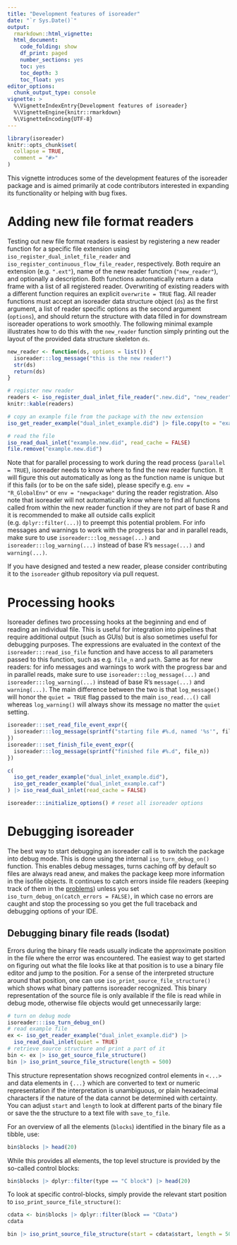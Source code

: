 ```yaml
---
title: "Development features of isoreader"
date: "`r Sys.Date()`"
output:
  rmarkdown::html_vignette:
  html_document:
    code_folding: show
    df_print: paged
    number_sections: yes
    toc: yes
    toc_depth: 3
    toc_float: yes
editor_options:
  chunk_output_type: console
vignette: >
  %\VignetteIndexEntry{Development features of isoreader}
  %\VignetteEngine{knitr::rmarkdown}
  %\VignetteEncoding{UTF-8}
---
```


```r
library(isoreader)
knitr::opts_chunk$set(
  collapse = TRUE,
  comment = "#>"
)
```

This vignette introduces some of the development features of the isoreader package and is aimed primarily at code contributors interested in expanding its functionality or helping with bug fixes.

# Adding new file format readers

Testing out new file format readers is easiest by registering a new reader function for a specific file extension using `iso_register_dual_inlet_file_reader` and `iso_register_continuous_flow_file_reader`, respectively. Both require an extension (e.g. `".ext"`), name of the new reader function (`"new_reader"`), and optionally a description. Both functions automatically return a data frame with a list of all registered reader. Overwriting of existing readers with a different function requires an explicit `overwrite = TRUE` flag. All reader functions must accept an isoreader data structure object (`ds`) as the first argument, a list of reader specific options as the second argument (`options`), and should return the structure with data filled in for downstream isoreader operations to work smoothly. The following minimal example illustrates how to do this with the `new_reader` function simply printing out the layout of the provided data structure skeleton `ds`.

```r
new_reader <- function(ds, options = list()) {
  isoreader:::log_message("this is the new reader!")
  str(ds)
  return(ds)
}

# register new reader
readers <- iso_register_dual_inlet_file_reader(".new.did", "new_reader")
knitr::kable(readers)

# copy an example file from the package with the new extension
iso_get_reader_example("dual_inlet_example.did") |> file.copy(to = "example.new.did")

# read the file
iso_read_dual_inlet("example.new.did", read_cache = FALSE)
file.remove("example.new.did")
```

Note that for parallel processing to work during the read process (`parallel = TRUE`), isoreader needs to know where to find the new reader function. It will figure this out automatically as long as the function name is unique but if this fails (or to be on the safe side), please specify e.g. `env = "R_GlobalEnv"` or `env = "newpackage"` during the reader registration. Also note that isoreader will not automatically know where to find all functions called from within the new reader function if they are not part of base R and it is recommended to make all outside calls explicit (e.g. `dplyr::filter(...)`) to preempt this potential problem. For info messages and warnings to work with the progress bar and in parallel reads, make sure to use `isoreader:::log_message(...)` and `isoreader:::log_warning(...)` instead of base R's `message(...)` and `warning(...)`.

If you have designed and tested a new reader, please consider contributing it to the `isoreader` github repository via pull request.

# Processing hooks

Isoreader defines two processing hooks at the beginning and end of reading an individual file. This is useful for integration into pipelines that require additional output (such as GUIs) but is also sometimes useful for debugging purposes. The expressions are evaluated in the context of the `isoreader:::read_iso_file` function and have access to all parameters passed to this function, such as e.g. `file_n` and `path`. Same as for new readers: for info messages and warnings to work with the progress bar and in parallel reads, make sure to use `isoreader:::log_message(...)` and `isoreader:::log_warning(...)` instead of base R's `message(...)` and `warning(...)`. The main difference between the two is that `log_message()` will honor the `quiet = TRUE` flag passed to the main `iso_read...()` call whereas `log_warning()` will always show its message no matter the `quiet` setting.

```r
isoreader:::set_read_file_event_expr({
  isoreader:::log_message(sprintf("starting file #%.d, named '%s'", file_n, basename(path)))
})
isoreader:::set_finish_file_event_expr({
  isoreader:::log_message(sprintf("finished file #%.d", file_n))
})

c(
  iso_get_reader_example("dual_inlet_example.did"),
  iso_get_reader_example("dual_inlet_example.caf")
) |> iso_read_dual_inlet(read_cache = FALSE)

isoreader:::initialize_options() # reset all isoreader options
```


# Debugging isoreader

The best way to start debugging an isoreader call is to switch the package into debug mode. This is done using the internal `iso_turn_debug_on()` function. This enables debug messages, turns caching off by default so files are always read anew, and makes the package keep more information in the isofile objects. It continues to catch errors inside file readers (keeping track of them in the [problems](operations.html#dealing-with-file-read-problems)) unless you set `iso_turn_debug_on(catch_errors = FALSE)`, in which case no errors are caught and stop the processing so you get the full traceback and debugging options of your IDE.

## Debugging binary file reads (Isodat)

Errors during the binary file reads usually indicate the approximate position in the file where the error was encountered. The easiest way to get started on figuring out what the file looks like at that position is to use a binary file editor and jump to the position. For a sense of the interpreted structure around that position, one can use `iso_print_source_file_structure()` which shows what binary patterns isoreader recognized. This binary representation of the source file is only available if the file is read while in debug mode, otherwise file objects would get unnecessarily large:

```r
# turn on debug mode
isoreader:::iso_turn_debug_on()
# read example file
ex <- iso_get_reader_example("dual_inlet_example.did") |>  
  iso_read_dual_inlet(quiet = TRUE)
# retrieve source structure and print a part of it
bin <- ex |> iso_get_source_file_structure() 
bin |> iso_print_source_file_structure(length = 500)
```

This structure representation shows recognized control elements in `<...>` and data elements in `{...}` which are converted to text or numeric representation if the interpretation is unambiguous, or plain hexadecimal characters if the nature of the data cannot be determined with certainty. You can adjust `start` and `length` to look at different parts of the binary file or save the the structure to a text file with `save_to_file`.

For an overview of all the elements (`blocks`) identified in the binary file as a tibble, use:

```r
bin$blocks |> head(20)
```

While this provides all elements, the top level structure is provided by the so-called control blocks:

```r
bin$blocks |> dplyr::filter(type == "C block") |> head(20)
```

To look at specific control-blocks, simply provide the relevant start position to `iso_print_source_file_structure()`:

```r
cdata <- bin$blocks |> dplyr::filter(block == "CData")
cdata

bin |> iso_print_source_file_structure(start = cdata$start, length = 500)
```
